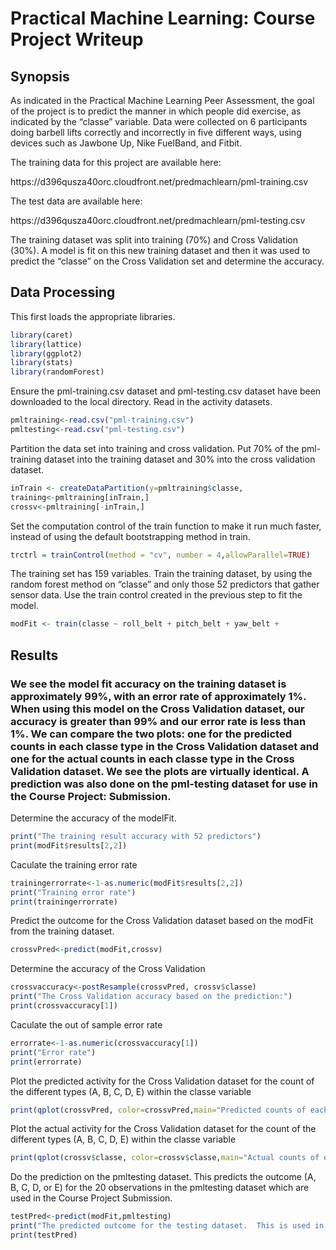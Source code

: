 # Practical Machine Learning: Course Project Writeup


## Synopsis
As indicated in the Practical Machine Learning Peer Assessment, the goal of the project is to predict the manner in which people did exercise, as indicated by the "classe" variable.  Data were collected on 6 participants doing barbell lifts correctly and incorrectly in five different ways, using devices such as Jawbone Up, Nike FuelBand, and Fitbit.

The training data for this project are available here: 

https://d396qusza40orc.cloudfront.net/predmachlearn/pml-training.csv

The test data are available here: 

https://d396qusza40orc.cloudfront.net/predmachlearn/pml-testing.csv

The training dataset was split into training (70%) and Cross Validation (30%).  A model is fit on this new training dataset and then it was used to predict the "classe" on the Cross Validation set and determine the accuracy.

## Data Processing
This first loads the appropriate libraries.
```r
library(caret)
library(lattice)
library(ggplot2)
library(stats)
library(randomForest)
```

Ensure the pml-training.csv dataset and pml-testing.csv dataset have been downloaded to the local directory.
Read in the activity datasets.
```r
pmltraining<-read.csv("pml-training.csv")
pmltesting<-read.csv("pml-testing.csv")
```


Partition the data set into training and cross validation.  Put 70% of the pml-training dataset into the training dataset and 30% into the cross validation dataset.
```r
inTrain <- createDataPartition(y=pmltraining$classe,                               p=0.7, list=FALSE)
training<-pmltraining[inTrain,]
crossv<-pmltraining[-inTrain,]
```

Set the computation control of the train function to make it run much faster, instead of using the default bootstrapping method in train.
```r
trctrl = trainControl(method = "cv", number = 4,allowParallel=TRUE)
```

The training set has 159 variables.  Train the training dataset, by using the random forest method on "classe" and only those 52 predictors that gather sensor data.  Use the train control created in the previous step to fit the model.
```r
modFit <- train(classe ~ roll_belt + pitch_belt + yaw_belt +               total_accel_belt + gyros_belt_x + gyros_belt_y + gyros_belt_z +               accel_belt_x + accel_belt_y + accel_belt_z + magnet_belt_x +               magnet_belt_y + magnet_belt_z + roll_arm + pitch_arm + yaw_arm +                 total_accel_arm + gyros_arm_x + gyros_arm_y + gyros_arm_z +                 accel_arm_x + accel_arm_y + accel_arm_z + magnet_arm_x +               magnet_arm_y + magnet_arm_z + roll_dumbbell + pitch_dumbbell +                 yaw_dumbbell + total_accel_dumbbell + gyros_dumbbell_x +                 gyros_dumbbell_y + gyros_dumbbell_z +accel_dumbbell_x +                 accel_dumbbell_y + accel_dumbbell_z + magnet_dumbbell_x +                 magnet_dumbbell_y + magnet_dumbbell_z + roll_forearm +                 pitch_forearm + yaw_forearm + total_accel_forearm + gyros_forearm_x +                 gyros_forearm_y + gyros_forearm_z + accel_forearm_x +                 accel_forearm_y + accel_forearm_z + magnet_forearm_x +                 magnet_forearm_y + magnet_forearm_z,method="rf",data=training,trControl = trctrl)
```

## Results

### We see the model fit accuracy on the training dataset is approximately 99%, with an error rate of approximately 1%.  When using this model on the Cross Validation dataset, our accuracy is greater than 99% and our error rate is less than 1%.  We can compare the two plots: one for the predicted counts in each classe type in the Cross Validation dataset and one for the actual counts in each classe type in the Cross Validation dataset.  We see the plots are virtually identical.  A prediction was also done on the pml-testing dataset for use in the Course Project: Submission.

Determine the accuracy of the modelFit.
```r
print("The training result accuracy with 52 predictors")
print(modFit$results[2,2])
```

Caculate the training error rate
```r
trainingerrorrate<-1-as.numeric(modFit$results[2,2])
print("Training error rate")
print(trainingerrorrate)
```

Predict the outcome for the Cross Validation dataset based on the modFit from the training dataset.
```r
crossvPred<-predict(modFit,crossv)
```

Determine the accuracy of the Cross Validation
```r
crossvaccuracy<-postResample(crossvPred, crossv$classe)
print("The Cross Validation accuracy based on the prediction:")
print(crossvaccuracy[1])
```

Caculate the out of sample error rate
```r
errorrate<-1-as.numeric(crossvaccuracy[1])
print("Error rate")
print(errorrate)
```

Plot the predicted activity for the Cross Validation dataset for the count of the different types (A, B, C, D, E) within the classe variable
```r
print(qplot(crossvPred, color=crossvPred,main="Predicted counts of each classe type in Cross Validation dataset",xlab="classe type",ylab="classe Type count"))
```

Plot the actual activity for the Cross Validation dataset for the count of the different types (A, B, C, D, E) within the classe variable
```r
print(qplot(crossv$classe, color=crossv$classe,main="Actual counts of each classe type in Cross Validation dataset",xlab="classe type",ylab="classe Type count"))
```

Do the prediction on the pmltesting dataset.  This predicts the outcome (A, B, C, D, or E) for the 20 observations in the pmltesting dataset which are used in the Course Project Submission.
```r
testPred<-predict(modFit,pmltesting)
print("The predicted outcome for the testing dataset.  This is used in the Course Project Submission")
print(testPred)
```